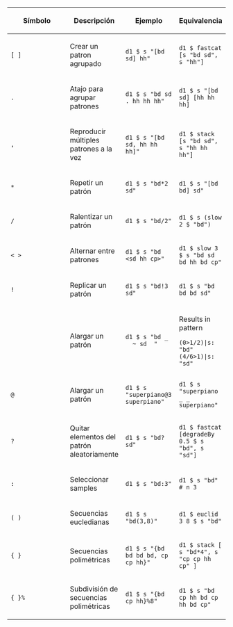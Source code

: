 {| class="wikitable"
|-
! scope="col" width="5%" | Símbolo
! scope="col" width="25%" | Descripción
! scope="col" width="35%" | Ejemplo
! scope="col" width="35%" | Equivalencia
|-
| <source inline>[ ]</source> || Crear un patron agrupado || <source inline>d1 $ s "[bd sd] hh"</source> || <source inline>d1 $ fastcat [s "bd sd", s "hh"]</source>
|-
| <source inline>.</source> || Atajo para agrupar patrones || <source inline>d1 $ s "bd sd . hh hh hh"</source> || <source inline>d1 $ s "[bd sd] [hh hh hh]</source>
|-
| <source inline>,</source> || Reproducir múltiples patrones a la vez || <source inline>d1 $ s "[bd sd, hh hh hh]"</source> ||  <source inline>d1 $ stack [s "bd sd", s "hh hh hh"]</source>
|-
| <source inline>*</source> || Repetir un patrón || <source inline>d1 $ s "bd*2 sd"</source> || <source inline>d1 $ s "[bd bd] sd"</source>
|-
| <source inline>/</source> || Ralentizar un patrón || <source inline>d1 $ s "bd/2"</source> || <source inline>d1 $ s (slow 2 $ "bd")</source>
|-
| <source inline>< ></source> || Alternar entre patrones || <source inline>d1 $ s "bd <sd hh cp>"</source> || <source inline>d1 $ slow 3 $ s "bd sd bd hh bd cp"</source>
|-
| <source inline>!</source> || Replicar un patrón || <source inline>d1 $ s "bd!3 sd"</source> || <source inline>d1 $ s "bd bd bd sd"</source>
|-
| <source inline>_</source> || Alargar un patrón || <source inline>d1 $ s "bd _ _ ~ sd _"</source> || Results in pattern <source inline>(0>1/2)|s: "bd" (4/6>1)|s: "sd"</source>
|-
| <source inline>@</source> || Alargar un patrón || <source inline>d1 $ s "superpiano@3 superpiano"</source> || <source inline>d1 $ s "superpiano _ _ superpiano"</source>
|-
| <source inline>?</source> || Quitar elementos del patrón aleatoriamente || <source inline>d1 $ s "bd? sd"</source> || <source inline>d1 $ fastcat [degradeBy 0.5 $ s "bd", s "sd"]</source>
|-
| <source inline>:</source> || Seleccionar samples || <source inline>d1 $ s "bd:3"</source> || <source inline>d1 $ s "bd" # n 3</source>
|-
| <source inline>( )</source> || Secuencias eucledianas || <source inline>d1 $ s "bd(3,8)"</source> || <source inline>d1 $ euclid 3 8 $ s "bd"</source>
|-
| <source inline>{ }</source> || Secuencias polimétricas || <source inline>d1 $ s "{bd bd bd bd, cp cp hh}"</source> || <source inline>d1 $ stack [ s "bd*4", s "cp cp hh cp" ]</source>
|-
| <source inline>{ }%</source> || Subdivisión de secuencias polimétricas || <source inline>d1 $ s "{bd cp hh}%8"</source> ||  <source inline>d1 $ s "bd cp hh bd cp hh bd cp"</source>
|}